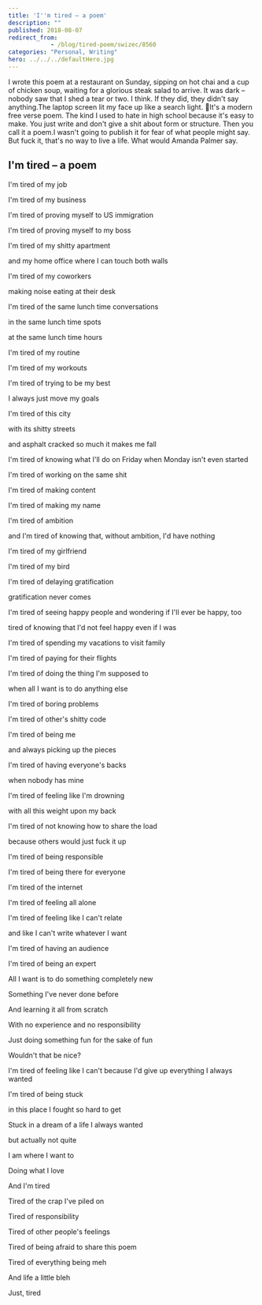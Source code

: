 ```yaml
---
title: 'I''m tired – a poem'
description: ""
published: 2018-08-07
redirect_from: 
            - /blog/tired-poem/swizec/8560
categories: "Personal, Writing"
hero: ../../../defaultHero.jpg
---
```

I wrote this poem at a restaurant on Sunday, sipping on hot chai and a cup of chicken soup, waiting for a glorious steak salad to arrive. It was dark – nobody saw that I shed a tear or two. I think. If they did, they didn&#x27;t say anything.The laptop screen lit my face up like a search light. 🤔It&#x27;s a modern free verse poem. The kind I used to hate in high school because it&#x27;s easy to make. You just write and don&#x27;t give a shit about form or structure. Then you call it a poem.I wasn&#x27;t going to publish it for fear of what people might say. But fuck it, that&#x27;s no way to live a life. What would Amanda Palmer say.

## I&#x27;m tired – a poem

I&#x27;m tired of my job

I&#x27;m tired of my business

I&#x27;m tired of proving myself to US immigration

I&#x27;m tired of proving myself to my boss

I&#x27;m tired of my shitty apartment

and my home office where I can touch both walls

I&#x27;m tired of my coworkers

making noise eating at their desk

I&#x27;m tired of the same lunch time conversations

in the same lunch time spots

at the same lunch time hours

I&#x27;m tired of my routine

I&#x27;m tired of my workouts

I&#x27;m tired of trying to be my best

I always just move my goals

I&#x27;m tired of this city

with its shitty streets

and asphalt cracked so much it makes me fall

I&#x27;m tired of knowing what I&#x27;ll do on Friday when Monday isn&#x27;t even started

I&#x27;m tired of working on the same shit

I&#x27;m tired of making content

I&#x27;m tired of making my name

I&#x27;m tired of ambition

and I&#x27;m tired of knowing that, without ambition, I&#x27;d have nothing

I&#x27;m tired of my girlfriend

I&#x27;m tired of my bird

I&#x27;m tired of delaying gratification

gratification never comes

I&#x27;m tired of seeing happy people and wondering if I&#x27;ll ever be happy, too

tired of knowing that I&#x27;d not feel happy even if I was

I&#x27;m tired of spending my vacations to visit family

I&#x27;m tired of paying for their flights

I&#x27;m tired of doing the thing I&#x27;m supposed to

when all I want is to do anything else

I&#x27;m tired of boring problems

I&#x27;m tired of other&#x27;s shitty code

I&#x27;m tired of being me

and always picking up the pieces

I&#x27;m tired of having everyone&#x27;s backs

when nobody has mine

I&#x27;m tired of feeling like I&#x27;m drowning

with all this weight upon my back

I&#x27;m tired of not knowing how to share the load

because others would just fuck it up

I&#x27;m tired of being responsible

I&#x27;m tired of being there for everyone

I&#x27;m tired of the internet

I&#x27;m tired of feeling all alone

I&#x27;m tired of feeling like I can&#x27;t relate

and like I can&#x27;t write whatever I want

I&#x27;m tired of having an audience

I&#x27;m tired of being an expert

All I want is to do something completely new

Something I&#x27;ve never done before

And learning it all from scratch

With no experience and no responsibility

Just doing something fun for the sake of fun

Wouldn&#x27;t that be nice?

I&#x27;m tired of feeling like I can&#x27;t because I&#x27;d give up everything I always wanted

I&#x27;m tired of being stuck

in this place I fought so hard to get

Stuck in a dream of a life I always wanted

but actually not quite

I am where I want to

Doing what I love

And I&#x27;m tired

Tired of the crap I&#x27;ve piled on

Tired of responsibility

Tired of other people&#x27;s feelings

Tired of being afraid to share this poem

Tired of everything being meh

And life a little bleh

Just, tired
